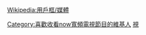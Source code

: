 {{Userbox
  |id=[[File:Now TV logo.svg|40px|无]]
  |id-c=#ffffff
  |id-fc=#fc8203
  |info=這個用户喜歡收看 [[now寬頻電視|<span style="color:#ffffff">now TV</span>]] 的節目。
  |info-c=#fc8203
  |info-fc=#ffffff
  |border-c=#ffa700
}}<includeonly>[[Category:喜歡收看now寬頻電視節目的維基人]]</includeonly><noinclude>
[[Category:媒體用戶框模板|視]]
</noinclude><noinclude>{{Clear}}[[Wikipedia:用戶框/媒體]]
</noinclude>